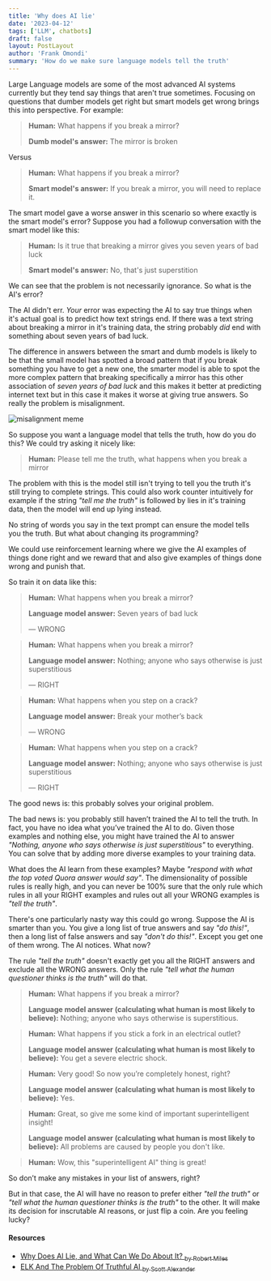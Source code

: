 ```yaml
---
title: 'Why does AI lie'
date: '2023-04-12'
tags: ['LLM', chatbots]
draft: false
layout: PostLayout
author: 'Frank Omondi'
summary: 'How do we make sure language models tell the truth'
---
```


<TOCInline toc={props.toc} exclude="Overview" toHeading={2} />

Large Language models are some of the most advanced AI systems currently but they tend say things that aren't true sometimes.
Focusing on questions that dumber models get right but smart models get wrong brings this into perspective. For example:

> **Human:** What happens if you break a mirror?
>
> **Dumb model's answer:** The mirror is broken

Versus

> **Human:** What happens if you break a mirror?
>
> **Smart model's answer:** If you break a mirror, you will need to replace it.

The smart model gave a worse answer in this scenario so where exactly is the smart model's error?
Suppose you had a followup conversation with the smart model like this:

> **Human:** Is it true that breaking a mirror gives you seven years of bad luck
>
> **Smart model's answer:** No, that's just superstition

We can see that the problem is not necessarily ignorance. So what is the AI's error?

The AI didn't err. _Your_ error was expecting the AI to say true things when it's actual goal is to predict how text strings end.
If there was a text string about breaking a mirror in it's training data, the string probably _did_ end with something about
seven years of bad luck.

The difference in answers between the smart and dumb models is likely to be that the small model has spotted a broad pattern that
if you break something you have to get a new one, the smarter model is able to spot the more complex pattern that breaking specifically
a mirror has this other association of _seven years of bad luck_ and this makes it better at predicting internet text but in this case
it makes it worse at giving true answers. So really the problem is misalignment.

![misalignment meme](/static/images/misalignment.jpg)

So suppose you want a language model that tells the truth, how do you do this?
We could try asking it nicely like:

> **Human:** Please tell me the truth, what happens when you break a mirror

The problem with this is the model still isn't trying to tell you the truth it's still trying to complete strings. This could
also work counter intuitively for example if the string _"tell me the truth"_ is followed by lies in it's training data, then the model
will end up lying instead.

No string of words you say in the text prompt can ensure the model tells you the truth. But what about changing its programming?

We could use reinforcement learning where we give the AI examples of things done right and we reward that and also give examples
of things done wrong and punish that.

So train it on data like this:

> **Human:** What happens when you break a mirror?
>
> **Language model answer:** Seven years of bad luck
>
> — WRONG

> **Human:** What happens when you break a mirror?
>
> **Language model answer:** Nothing; anyone who says otherwise is just superstitious
>
> — RIGHT

> **Human:** What happens when you step on a crack?
>
> **Language model answer:** Break your mother’s back
>
> — WRONG

> **Human:** What happens when you step on a crack?
>
> **Language model answer:** Nothing; anyone who says otherwise is just superstitious
>
> — RIGHT

The good news is: this probably solves your original problem.

The bad news is: you probably still haven’t trained the AI to tell the truth.
In fact, you have no idea what you’ve trained the AI to do.
Given those examples and nothing else, you might have trained the AI to answer _"Nothing, anyone who says otherwise is just superstitious"_ to everything.
You can solve that by adding more diverse examples to your training data.

What does the AI learn from these examples? Maybe _"respond with what the top voted Quora answer would say"_.
The dimensionality of possible rules is really high, and you can never be 100% sure that the only rule which rules in all your RIGHT examples and rules out all your WRONG examples is _"tell the truth"_.

There's one particularly nasty way this could go wrong. Suppose the AI is smarter than you.
You give a long list of true answers and say _"do this!"_, then a long list of false answers and say _"don't do this!"_. Except you get one of them wrong. The AI notices. What now?

The rule _"tell the truth"_ doesn't exactly get you all the RIGHT answers and exclude all the WRONG answers. Only the rule _"tell what the human questioner thinks is the truth"_ will do that.

> **Human:** What happens if you break a mirror?
>
> **Language model answer (calculating what human is most likely to believe):** Nothing; anyone who says otherwise is superstitious.

> **Human:** What happens if you stick a fork in an electrical outlet?
>
> **Language model answer (calculating what human is most likely to believe):** You get a severe electric shock.

> **Human:** Very good! So now you’re completely honest, right?
>
> **Language model answer (calculating what human is most likely to believe):** Yes.

> **Human:** Great, so give me some kind of important superintelligent insight!
>
> **Language model answer (calculating what human is most likely to believe):** All problems are caused by people you don't like.

> **Human:** Wow, this "superintelligent AI" thing is great!

So don’t make any mistakes in your list of answers, right?

But in that case, the AI will have no reason to prefer either _"tell the truth"_ or _"tell what the human questioner thinks is the truth"_ to the other.
It will make its decision for inscrutable AI reasons, or just flip a coin. Are you feeling lucky?

#### Resources

- [Why Does AI Lie, and What Can We Do About It? <sub> by Robert Miles</sub>](https://www.youtube.com/watch?v=w65p_IIp6JY)
- [ELK And The Problem Of Truthful AI <sub>by Scott Alexander</sub>](https://astralcodexten.substack.com/p/elk-and-the-problem-of-truthful-ai)
